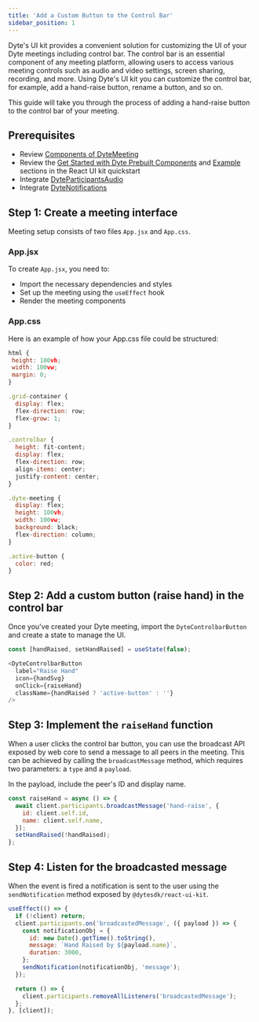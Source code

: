 ```yaml
---
title: 'Add a Custom Button to the Control Bar'
sidebar_position: 1
---
```


Dyte's UI kit provides a convenient solution for customizing the UI of your Dyte meetings including control bar. The control bar is an essential component of any meeting platform, allowing users to access various meeting controls such as audio and video settings, screen sharing, recording, and more. Using Dyte's UI kit you can customize the control bar, for example, add a hand-raise button, rename a button, and so on.

This guide will take you through the process of adding a hand-raise button to the control bar of your meeting.

## Prerequisites

- Review [Components of DyteMeeting](/react-ui-kit#components-of-dytemeeting)
- Review the [Get Started with Dyte Prebuilt Components](/react-ui-kit/quickstart#step-2-get-started-with-dyte-prebuilt-components) and [Example](/react-ui-kit/quickstart#example-using-prebuilt-dytemeeting-component) sections in the React UI kit quickstart
- Integrate [DyteParticipantsAudio](/react-ui-kit/basics/integrate#dyteparticipantsaudio)
- Integrate [DyteNotifications](/react-ui-kit/basics/integrate#dytenotifications)

## Step 1: Create a meeting interface

Meeting setup consists of two files `App.jsx` and `App.css`.

### App.jsx

To create `App.jsx`, you need to:

- Import the necessary dependencies and styles
- Set up the meeting using the `useEffect` hook
- Render the meeting components


### App.css

Here is an example of how your App.css file could be structured:

```js
html {
 height: 100vh;
 width: 100vw;
 margin: 0;
}

.grid-container {
  display: flex;
  flex-direction: row;
  flex-grow: 1;
}

.controlbar {
  height: fit-content;
  display: flex;
  flex-direction: row;
  align-items: center;
  justify-content: center;
}

.dyte-meeting {
  display: flex;
  height: 100vh;
  width: 100vw;
  background: black;
  flex-direction: column;
}

.active-button {
  color: red;
}
```

## Step 2: Add a custom button (raise hand) in the control bar

Once you've created your Dyte meeting, import the `DyteControlbarButton` and create a state to manage the UI.

```js
const [handRaised, setHandRaised] = useState(false);
```

```js
<DyteControlbarButton
  label="Raise Hand"
  icon={handSvg}
  onClick={raiseHand}
  className={handRaised ? 'active-button' : ''}
/>
```

## Step 3: Implement the `raiseHand` function

When a user clicks the control bar button, you can use the broadcast API exposed by web core to send a message to all peers in the meeting. This can be achieved by calling the `broadcastMessage` method, which requires two parameters: a `type` and a `payload`.

In the payload, include the peer's ID and display name.

```js
const raiseHand = async () => {
  await client.participants.broadcastMessage('hand-raise', {
    id: client.self.id,
    name: client.self.name,
  });
  setHandRaised(!handRaised);
};
```

## Step 4: Listen for the broadcasted message

When the event is fired a notification is sent to the user using the `sendNotification` method exposed by `@dytesdk/react-ui-kit`.

```js
useEffect(() => {
  if (!client) return;
  client.participants.on('broadcastedMessage', ({ payload }) => {
    const notificationObj = {
      id: new Date().getTime().toString(),
      message: `Hand Raised by ${payload.name}`,
      duration: 3000,
    };
    sendNotification(notificationObj, 'message');
  });

  return () => {
    client.participants.removeAllListeners('broadcastedMessage');
  };
}, [client]);
```
